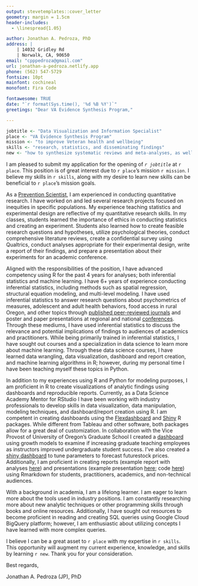 ```yaml
---
output: stevetemplates::cover_letter
geometry: margin = 1.5cm
header-includes:
  - \linespread{1.05}

author: Jonathan A. Pedroza, PhD
address: |
    | 14032 Gridley Rd
    | Norwalk, CA, 90650
email: "cpppedroza@gmail.com"
url: jonathan-a-pedroza.netlify.app
phone: (562) 547-5729
fontsize: 10pt
mainfont: cochineal
monofont: Fira Code

fontawesome: TRUE
date: "`r format(Sys.time(), '%d %B %Y')`"
greetings: "Dear VA Evidence Synthesis Program,"

---
```


```r
jobtitle <- "Data Visualization and Information Specialist"
place <- "VA Evidence Synthesis Program"
mission <- "to improve Veteran health and wellbeing"
skills <- "research, statistics, and disseminating findings"
new <- "how to synthesize systematic reviews and meta-analyses, as well as learn new programs, such as Tableau"
```

I am pleased to submit my application for the opening of *`r jobtitle`* at `r place`. This position is of great interest due to `r place`'s mission `r mission`. I believe my skills in `r skills`, along with my desire to learn new skills can be beneficial to `r place`'s mission goals.  

As a [Prevention Scientist](https://www.npscoalition.org/prevention-science), I am experienced in conducting quantitative research. I have worked on and led several research projects focused on inequities in specific populations. My experience teaching statistics and experimental design are reflective of my quantitative research skills. In my classes, students learned the importance of ethics in conducting statistics and creating an experiment. Students also learned how to create feasible research questions and hypotheses, utilize psychological theories, conduct comprehensive literature reviews, create a confidential survey using Qualtrics, conduct analyses appropriate for their experimental design, write a report of their findings, and prepare a presentation about their experiments for an academic conference.

Aligned with the responsibilities of the position, I have advanced competency using R for the past 4 years for analyses; both inferential statistics and machine learning. I have 6+ years of experience conducting inferential statistics, including methods such as spatial regression, structural equation modeling, and multi-level modeling. I have used inferential statistics to answer research questions about psychometrics of measures, adolescent and adult health behaviors, food access in rural Oregon, and other topics through [published peer-reviewed journals](https://scholar.google.com/citations?user=_LpAFsIAAAAJ&hl=en) and poster and paper presentations at regional and national [conferences](https://jonathan-a-pedroza.netlify.app/talk/my-presentation-at-american-public-health-association/). Through these mediums, I have used inferential statistics to discuss the relevance and potential implications of findings to audiences of academics and practitioners. While being primarily trained in inferential statistics, I have sought out courses and a specialization in data science to learn more about machine learning. Through these data science courses, I have learned data wrangling, data visualization, dashboard and report creation, and machine learning algorithms in R; however, during my personal time I have been teaching myself these topics in Python.

In addition to my experiences using R and Python for modeling purposes, I am proficient in R to create visualizations of analytic findings using dashboards and reproducible reports. Currently, as a Data Science Academy Mentor for RStudio I have been working with industry professionals to develop skills in data visualization, data manipulation, modeling techniques, and dashboard/report creation using R. I am competent in creating dashboards using the [Flexdashboard](https://pkgs.rstudio.com/flexdashboard/) and [Shiny](https://shiny.rstudio.com/) R packages. While different from Tableau and other software, both packages allow for a great deal of customization. In collaboration with the Vice Provost of University of Oregon's Graduate School I created a [dashboard](https://jpedroza1228.github.io/gradschool_dashboard/) using growth models to examine if increasing graduate teaching employees as instructors improved undergraduate student success. I've also created a [shiny dashboard](https://jp-shinyapps.shinyapps.io/stock_price_parameters/?_ga=2.254018509.474595567.1655859378-210611389.1654806010) to tune parameters to forecast futurestock prices. Additionally, I am proficient in creating reports (example report with analyses [here](https://jpedroza1228.github.io/jp_dissertation/)) and presentations (example presentation [here](https://github.com/jpedroza1228/cpp_3307/blob/main/psy3307_spring2022/lectures/moderation.pdf); code [here](https://github.com/jpedroza1228/cpp_3307/blob/main/psy3307_spring2022/lectures/moderation.qmd)) using Rmarkdown for students, practitioners, academics, and non-technical audiences.

With a background in academia, I am a lifelong learner. I am eager to learn more about the tools used in industry positions. I am constantly researching more about new analytic techniques or other programming skills through books and online resources. Additionally, I have sought out resources to become proficient in reading and creating SQL queries using Google Cloud BigQuery platform; however, I am enthusiastic about utilizing concepts I have learned with more complex queries. 

I believe I can be a great asset to `r place` with my expertise in `r skills`. This opportunity will augment my current experience, knowledge, and skills by learning `r new`. Thank you for your consideration.

Best regards,

Jonathan A. Pedroza (JP), PhD
